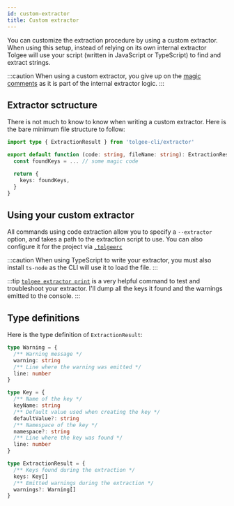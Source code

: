 ```yaml
---
id: custom-extractor
title: Custom extractor
---
```



<Experimental/>

You can customize the extraction procedure by using a custom extractor. When using this setup, instead of relying on
its own internal extractor Tolgee will use your script (written in JavaScript or TypeScript) to find and extract
strings.

:::caution
When using a custom extractor, you give up on the [magic comments](/tolgee-cli/extraction/magic-comments) as it is
part of the internal extractor logic.
:::

## Extractor sctructure
There is not much to know to know when writing a custom extractor. Here is the bare minimum file structure to follow:

```ts title=extractor.ts
import type { ExtractionResult } from 'tolgee-cli/extractor'

export default function (code: string, fileName: string): ExtractionResult {
  const foundKeys = ... // some magic code

  return {
    keys: foundKeys,
  }
}
```

## Using your custom extractor
All commands using code extraction allow you to specify a `--extractor` option, and takes a path to the extraction
script to use. You can also configure it for the project via [`.tolgeerc`](/tolgee-cli/project-configuration)

:::caution
When using TypeScript to write your extractor, you must also install `ts-node` as the CLI will use it to load the
file.
:::

:::tip
[`tolgee extractor print`](/tolgee-cli/extraction/syncing-strings#dumping-all-strings) is a very helpful command to
test and troubleshoot your extractor. I'll dump all the keys it found and the warnings emitted to the console.
:::

## Type definitions
Here is the type definition of `ExtractionResult`:
```ts title=extractor.d.ts
type Warning = {
  /** Warning message */
  warning: string
  /** Line where the warning was emitted */
  line: number
}

type Key = {
  /** Name of the key */
  keyName: string
  /** Default value used when creating the key */
  defaultValue?: string
  /** Namespace of the key */
  namespace?: string
  /** Line where the key was found */
  line: number
}

type ExtractionResult = {
  /** Keys found during the extraction */
  keys: Key[]
  /** Emitted warnings during the extraction */
  warnings?: Warning[]
}
```
